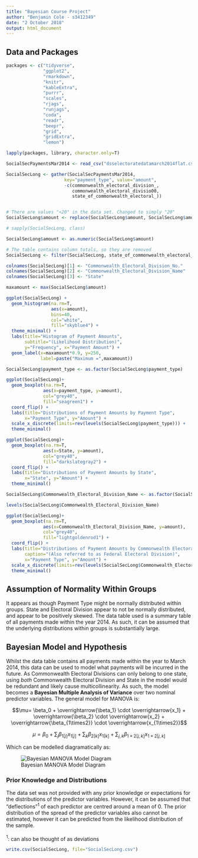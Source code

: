 ```yaml
---
title: "Bayesian Course Project"
author: "Benjamin Cole - s3412349"
date: "2 October 2018"
output: html_document
---
```


## Data and Packages

```r

packages <- c("tidyverse",
              "ggplot2",
              "rmarkdown",
              "knitr",
              "kableExtra",
              "purrr",
              "scales",
              "rjags",
              "runjags",
              "coda",
              "readr",
              "beepr",
              "grid",
              "gridExtra",
              "lemon")

lapply(packages, library, character.only=T)

SocialSecPaymentsMar2014 <- read_csv("dsselectoratedatamarch2014flat.csv")

SocialSecLong <- gather(SocialSecPaymentsMar2014, 
                      key="payment_type", value="amount",
                      -c(commonwealth_electoral_division_,
                         commonwealth_electoral_divisio00,
                         state_of_commonwealth_electoral_))


# There are values "<20" in the data set. Changed to simply "20"
SocialSecLong$amount <- replace(SocialSecLong$amount, SocialSecLong$amount=="<20",20)

# sapply(SocialSecLong, class)

SocialSecLong$amount <- as.numeric(SocialSecLong$amount)

# The table contains column totals, so they are removed
SocialSecLong <- filter(SocialSecLong, state_of_commonwealth_electoral_!="Total")

colnames(SocialSecLong)[1] <- "Commonwealth_Electoral_Division_No."
colnames(SocialSecLong)[2] <- "Commonwealth_Electoral_Division_Name"
colnames(SocialSecLong)[3] <- "State"

```

```r

maxamount <- max(SocialSecLong$amount)

ggplot(SocialSecLong) +
  geom_histogram(na.rm=T,
                 aes(x=amount),
                 bins=40,
                 col="white",
                 fill="skyblue4") +
  theme_minimal() +
  labs(title="Histogram of Payment Amounts",
       subtitle="(Likelihood Distribution)",
       y="Frequency", x="Payment Amount") +
  geom_label(x=maxamount*0.9, y=250,
             label=paste("Maximum =",maxamount))

SocialSecLong$payment_type <- as.factor(SocialSecLong$payment_type)

ggplot(SocialSecLong)+
  geom_boxplot(na.rm=T,
              aes(x=payment_type, y=amount),
              col="grey40",
              fill="seagreen1") +
  coord_flip() +
  labs(title="Distributions of Payment Amounts by Payment Type",
       x="Payment Type", y="Amount") +
  scale_x_discrete(limits=rev(levels(SocialSecLong$payment_type))) +
  theme_minimal()

ggplot(SocialSecLong)+
  geom_boxplot(na.rm=T,
              aes(x=State, y=amount),
              col="grey40",
              fill="darkslategray2") +
  coord_flip() +
  labs(title="Distributions of Payment Amounts by State",
       x="State", y="Amount") +
  theme_minimal()

```

```r

SocialSecLong$Commonwealth_Electoral_Division_Name <- as.factor(SocialSecLong$Commonwealth_Electoral_Division_Name)

levels(SocialSecLong$Commonwealth_Electoral_Division_Name)

ggplot(SocialSecLong)+
  geom_boxplot(na.rm=T,
              aes(x=Commonwealth_Electoral_Division_Name, y=amount),
              col="grey40",
              fill="lightgoldenrod1") +
  coord_flip() +
  labs(title="Distributions of Payment Amounts by Commonwealth Electoral Division",
       caption="(Also referred to as Federal Electoral Division)",
       x="Payment Type", y="Amount") +
  scale_x_discrete(limits=rev(levels(SocialSecLong$Commonwealth_Electoral_Division_Name))) +
  theme_minimal()

```

## Assumption of Normality Within Groups

It appears as though Payment Type might be normally distributed within groups. State and Electoral Division appear to not be normally distributed, and appear to be positively skewed. The data table used is a summary table of all payments made within the year 2014. As such, it can be assumed that the underlying distributions within groups is substantially large.

## Bayesian Model and Hypothesis

Whilst the data table contains all payments made within the year to March 2014, this data can be used to model what payments will be incurred in the future. As Commonwealth Electoral Divisions can only belong to one state, using *both* Commonwealth Electoral Division and State in the model would be redundant and likely cause multicollinearity. As such, the model becomes a **Bayesian Multiple Analysis of Variance** over two nominal predictor variables. The general model for MANOVA is:

$$\mu= \beta_0 + \overrightarrow{\beta_1} \cdot \overrightarrow{x_1} + \overrightarrow{\beta_2} \cdot \overrightarrow{x_2} + \overrightarrow{\beta_{1\times2}} \cdot \overrightarrow{x_{1\times2}}$$

$$\mu= \beta_0 + \sum_j{\beta_{1[j]}x_{1[j]}} + \sum_k{\beta_{2[k]}x_{1[k]}} + \sum_{j,k}{\beta_{1\times2 [j,k]}x_{1\times2[j,k]}} $$

Which can be modelled diagramatically as:

![Bayesian MANOVA Model Diagram](Model Diagram.png)

### Prior Knowledge and Distributions

The data set was not provided with any prior knowledge or expectations for the distributions of the predictor variables. However, it can be assumed that "deflections"$^1$ of each predictor are centred around a mean of 0. The prior distribution of the spread of the predictor variables also cannot be estimated, however it can be predicted from the likelihood distribution of the sample.
<br /> <br />
$^1$: can also be thought of as deviations


```r

write.csv(SocialSecLong, file="SocialSecLong.csv")

```


